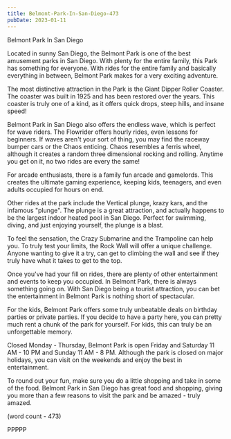 ```yaml
---
title: Belmont-Park-In-San-Diego-473
pubDate: 2023-01-11
---
```


Belmont Park In San Diego

Located in sunny San Diego, the Belmont Park is one
of the best amusement parks in San Diego.  With plenty
for the entire family, this Park has something for
everyone.  With rides for the entire family and basically
everything in between, Belmont Park makes for a very
exciting adventure.

The most distinctive attraction in the Park is the Giant 
Dipper Roller Coaster.  The coaster was built in 1925 and
has been restored over the years.  This coaster is truly
one of a kind, as it offers quick drops, steep hills, 
and insane speed!

Belmont Park in San Diego also offers the endless wave,
which is perfect for wave riders.  The Flowrider offers
hourly rides, even lessons for beginners.  If waves 
aren't your sort of thing, you may find the raceway bumper
cars or the Chaos enticing.  Chaos resembles a ferris 
wheel, although it creates a random three dimensional
rocking and rolling.  Anytime you get on it, no two rides
are every the same!

For arcade enthusiasts, there is a family fun arcade and
gamelords.  This creates the ultimate gaming experience,
keeping kids, teenagers, and even adults occupied for
hours on end.  

Other rides at the park include the Vertical plunge, krazy
kars, and the infamous "plunge".  The plunge is a great
attraction, and actually happens to be the largest indoor
heated pool in San Diego.  Perfect for swimming, diving,
and just enjoying yourself, the plunge is a blast.

To feel the sensation, the Crazy Submarine and the 
Trampoline can help you.  To truly test your limits, the
Rock Wall will offer a unique challenge.  Anyone wanting
to give it a try, can get to climbing the wall and see if 
they truly have what it takes to get to the top.

Once you've had your fill on rides, there are plenty of
other entertainment and events to keep you occupied.  In
Belmont Park, there is always something going on.  With
San Diego being a tourist attraction, you can bet the
entertainment in Belmont Park is nothing short of 
spectacular.

For the kids, Belmont Park offers some truly unbeatable
deals on birthday parties or private parties.  If you 
decide to have a party here, you can pretty much rent a
chunk of the park for yourself.  For kids, this can truly
be an unforgettable memory.

Closed Monday - Thursday, Belmont Park is open Friday and 
Saturday 11 AM - 10 PM and Sunday 11 AM - 8 PM.  Although
the park is closed on major holidays, you can visit on
the weekends and enjoy the best in entertainment.

To round out your fun, make sure you do a little shopping 
and take in some of the food.  Belmont Park in San Diego 
has great food and shopping, giving you more than a few 
reasons to visit the park and be amazed - truly amazed.

(word count - 473)

PPPPP